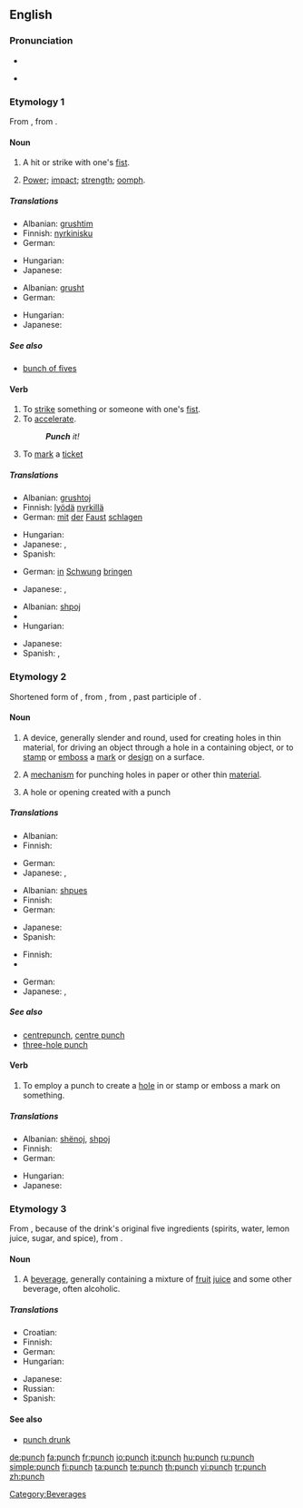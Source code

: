 ==English==
{{wikipedia}}

===Pronunciation===
* {{audio|en-us-punch.ogg|Audio (US)}}

* {{rhymes|ʌntʃ}}

===Etymology 1===
From {{etyl|fro|en}} {{term|ponchonner||to punch|lang=fro}}, from {{term|ponchon||pointed tool|lang=fro}}.

====Noun====
{{en-noun|punches|-}}

# {{countable}} A hit or strike with one's [[fist]].
# {{uncountable}} [[power|Power]]; [[impact]]; [[strength]]; [[oomph]].

=====Translations=====
{{trans-top|hit or strike with one's fist}}
* Albanian: [[grushtim]]
* Finnish: [[nyrkinisku]]
* German: {{t-|de|Faustschlag|m}}
{{trans-mid}}
* Hungarian: {{t+|hu|ütés}}
* Japanese: {{t-|ja|殴打|tr=ōda|sc=Jpan}}
{{trans-bottom}}

{{trans-top|power; impact; strength; oomph}}
* Albanian: [[grusht]]
* German: {{t+|de|Schwung|m}}
{{trans-mid}}
* Hungarian: {{t+|hu|energia}}
* Japanese: {{t-|ja|勢い|tr=ikioi|sc=Jpan}}
{{trans-bottom}}

=====See also=====
* [[bunch of fives]]

====Verb====
{{en-verb|punches|punching|punched|punched}}

# To [[strike]] something or someone with one's [[fist]].
# To [[accelerate]].
#: '''''Punch''' it!''
# To [[mark]] a [[ticket]]

=====Translations=====
{{trans-top|To strike something or someone with one's fist}}
* Albanian: [[grushtoj]]
* Finnish: [[lyödä]] [[nyrkillä]]
* German: [[mit]] [[der]] [[Faust]] [[schlagen]]
{{trans-mid}}
* Hungarian: {{t+|hu|üt}}
* Japanese: {{qualifier|colloquial}} {{t-|ja|殴る|tr=naguru|sc=Jpan}}, {{qualifier|literal}} {{t|ja|殴打する|tr=ōdasuru|sc=Jpan}}
* Spanish: {{t-|es|punzonar}}
{{trans-bottom}}

{{trans-top|To accelerate}}
* German: [[in]] [[Schwung]] [[bringen]]
{{trans-mid}}
* Japanese: {{t|ja|加速する|tr=kasokusuru|sc=Jpan}}, {{t|ja|勢いをつける|tr=ikioi o tsukeru|sc=Jpan}}
{{trans-bottom}}

{{trans-top|to mark a ticket}}
* Albanian: [[shpoj]]
* {{trreq|German}}
* Hungarian: {{t+|hu|lyukaszt}}
{{trans-mid}}
* Japanese: {{t|ja|パンチする|tr=panchi suru|sc=Jpan}}
* Spanish: {{t+|es|picar}}, {{t-|es|taladrar}}
{{trans-bottom}}

===Etymology 2===
Shortened form of {{term|puncheon|lang=en}}, from {{etyl|fro|en}} {{term|ponchon||pointed tool|lang=fro}}, from {{etyl|la|en}} {{term|punctus|lang=la}}, past participle of {{term|pungere||to prick|lang=la}}.

====Noun====
{{en-noun|es}}

# {{countable}} A device, generally slender and round, used for creating holes in thin material, for driving an object through a hole in a containing object, or to [[stamp]] or [[emboss]] a [[mark]] or [[design]] on a surface.
# {{countable}} A [[mechanism]] for punching holes in paper or other thin [[material]].
# {{countable}} A hole or opening created with a punch

=====Translations=====
{{trans-top|device for creating holes in thin material}}
* Albanian: {{t+|sq|bularës|xs=Albanian}}
* Finnish: {{t|fi|rei'ittäjä}}
{{trans-mid}}
* German: {{t+|de|Lochzange|f}}
* Japanese: {{t|ja|穴開け器|tr=anaakeki|sc=Jpan}}, {{t|ja|パンチ|tr=panchi|sc=Jpan}}
{{trans-bottom}}

{{trans-top|mechanism for punching holes in paper}}
* Albanian: [[shpues]]
* Finnish: {{t-|fi|rei'itin}}
* German: {{t+|de|Locher|m}}
{{trans-mid}}
* Japanese: {{t|ja|穴開け|tr=anaake|sc=Jpan}}
* Spanish: {{t-|es|sacabocado|m}}
{{trans-bottom}}

{{trans-top|hole or opening created with a punch}}
* Finnish: {{t+|fi|reikä}}
* {{trreq|French}}
{{trans-mid}}
* German: {{t-|de|Lochung|f}}
* Japanese: {{t+|ja|穴|tr=ana|sc=Jpan}}, {{qualifier|literal}} {{t|ja|穿孔|tr=senkō|sc=Jpan}}
{{trans-bottom}}

=====See also=====
* [[centrepunch]], [[centre punch]]
* [[three-hole punch]]

====Verb====
{{en-verb|punches|punching|punched|punched}}

# To employ a punch to create a [[hole]] in or stamp or emboss a mark on something.

=====Translations=====
{{trans-top|To employ a punch to create a hole}}
* Albanian: [[shënoj]], [[shpoj]]
* Finnish: {{t+|fi|rei'ittää}}
* German: {{t-|de|lochen}}
{{trans-mid}}
* Hungarian: {{t-|hu|lyukaszt}}
* Japanese: {{t|ja|パンチする|sc=Jpan}}
{{trans-bottom}}

===Etymology 3===
From {{etyl|hi|en}} {{term|sc=Deva|पाँच||five|tr=pāñć|lang=hi}}, because of the drink's original five ingredients (spirits, water, lemon juice, sugar, and spice), from {{etyl|sa|en}} {{term|sc=Deva|पञ्चन्|tr=páñcan|lang=sa}}.

====Noun====
{{en-noun|-}}

# {{uncountable}} A [[beverage]], generally containing a mixture of [[fruit]] [[juice]] and some other beverage, often alcoholic.

=====Translations=====
{{trans-top|beverage}}
* Croatian: {{t-|hr|punč|m}}
* Finnish: {{t-|fi|booli}}
* German: {{t-|de|Punsch|m}}
* Hungarian: {{t-|hu|puncs}}
{{trans-mid}}
* Japanese: {{t|ja|パンチ|tr=panchi|sc=Jpan}}
* Russian: {{t|ru|пунш|m|sc=Cyrl}}
* Spanish: {{t+|es|ponche|m}}
{{trans-bottom}}

====See also====
* [[punch drunk]]

[[Category:Beverages]]

[[de:punch]]
[[fa:punch]]
[[fr:punch]]
[[io:punch]]
[[it:punch]]
[[hu:punch]]
[[ru:punch]]
[[simple:punch]]
[[fi:punch]]
[[ta:punch]]
[[te:punch]]
[[th:punch]]
[[vi:punch]]
[[tr:punch]]
[[zh:punch]]